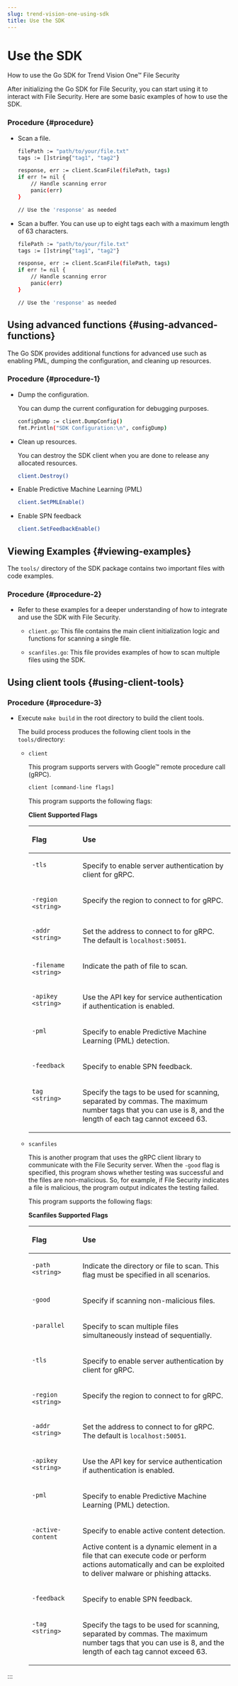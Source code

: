 ```yaml
---
slug: trend-vision-one-using-sdk
title: Use the SDK
---
```

# Use the SDK

How to use the Go SDK for Trend Vision One™ File Security

After initializing the Go SDK for File Security, you can start using it to interact with File Security. Here are some basic examples of how to use the SDK.

### Procedure {#procedure}

- Scan a file.

  ```bash
  filePath := "path/to/your/file.txt"
  tags := []string{"tag1", "tag2"}

  response, err := client.ScanFile(filePath, tags)
  if err != nil {
      // Handle scanning error
      panic(err)
  }

  // Use the 'response' as needed
  ```

- Scan a buffer. You can use up to eight tags each with a maximum length of 63 characters.

  ```bash
  filePath := "path/to/your/file.txt"
  tags := []string{"tag1", "tag2"}

  response, err := client.ScanFile(filePath, tags)
  if err != nil {
      // Handle scanning error
      panic(err)
  }

  // Use the 'response' as needed
  ```

## Using advanced functions {#using-advanced-functions}

The Go SDK provides additional functions for advanced use such as enabling PML, dumping the configuration, and cleaning up resources.

### Procedure {#procedure-1}

- Dump the configuration.

  You can dump the current configuration for debugging purposes.

  ```bash
  configDump := client.DumpConfig()
  fmt.Println("SDK Configuration:\n", configDump)
  ```

- Clean up resources.

  You can destroy the SDK client when you are done to release any allocated resources.

  ```bash
  client.Destroy()
  ```

- Enable Predictive Machine Learning (PML)

  ```bash
  client.SetPMLEnable()
  ```

- Enable SPN feedback

  ```bash
  client.SetFeedbackEnable()
  ```

## Viewing Examples {#viewing-examples}

The `tools/` directory of the SDK package contains two important files with code examples.

### Procedure {#procedure-2}

- Refer to these examples for a deeper understanding of how to integrate and use the SDK with File Security.

  - `client.go`: This file contains the main client initialization logic and functions for scanning a single file.

  - `scanfiles.go`: This file provides examples of how to scan multiple files using the SDK.

## Using client tools {#using-client-tools}

### Procedure {#procedure-3}

- Execute `make build` in the root directory to build the client tools.

  The build process produces the following client tools in the `tools/`directory:

  - `client`

    This program supports servers with Google™ remote procedure call (gRPC).

    ```bash
    client [command-line flags]
    ```

    This program supports the following flags:

    **Client Supported Flags**

    <table>
    <colgroup>
    <col style="width: 25%" />
    <col style="width: 75%" />
    </colgroup>
    <thead style="text-align: left;">
    <tr>
    <th style="text-align: left;"><p>Flag</p></th>
    <th style="text-align: left;"><p>Use</p></th>
    </tr>
    </thead>
    <tbody style="text-align: left;">
    <tr>
    <td style="text-align: left; vertical-align: top;"><p><code>-tls</code></p></td>
    <td style="text-align: left; vertical-align: top;"><p>Specify to enable server authentication by client for gRPC.</p></td>
    </tr>
    <tr>
    <td style="text-align: left; vertical-align: top;"><p><code>-region &lt;string&gt;</code></p></td>
    <td style="text-align: left; vertical-align: top;"><p>Specify the region to connect to for gRPC.</p></td>
    </tr>
    <tr>
    <td style="text-align: left; vertical-align: top;"><p><code>-addr &lt;string&gt;</code></p></td>
    <td style="text-align: left; vertical-align: top;"><p>Set the address to connect to for gRPC. The default is <code>localhost:50051</code>.</p></td>
    </tr>
    <tr>
    <td style="text-align: left; vertical-align: top;"><p><code>-filename &lt;string&gt;</code></p></td>
    <td style="text-align: left; vertical-align: top;"><p>Indicate the path of file to scan.</p></td>
    </tr>
    <tr>
    <td style="text-align: left; vertical-align: top;"><p><code>-apikey &lt;string&gt;</code></p></td>
    <td style="text-align: left; vertical-align: top;"><p>Use the API key for service authentication if authentication is enabled.</p></td>
    </tr>
    <tr>
    <td style="text-align: left; vertical-align: top;"><p><code>-pml</code></p></td>
    <td style="text-align: left; vertical-align: top;"><p>Specify to enable Predictive Machine Learning (PML) detection.</p></td>
    </tr>
    <tr>
    <td style="text-align: left; vertical-align: top;"><p><code>-feedback</code></p></td>
    <td style="text-align: left; vertical-align: top;"><p>Specify to enable SPN feedback.</p></td>
    </tr>
    <tr>
    <td style="text-align: left; vertical-align: top;"><p><code>tag &lt;string&gt;</code></p></td>
    <td style="text-align: left; vertical-align: top;"><p>Specify the tags to be used for scanning, separated by commas. The maximum number tags that you can use is 8, and the length of each tag cannot exceed 63.</p></td>
    </tr>
    </tbody>
    </table>

  - `scanfiles`

    This is another program that uses the gRPC client library to communicate with the File Security server. When the `-good` flag is specified, this program shows whether testing was successful and the files are non-malicious. So, for example, if File Security indicates a file is malicious, the program output indicates the testing failed.

    This program supports the following flags:

    **Scanfiles Supported Flags**

    <table>
    <colgroup>
    <col style="width: 25%" />
    <col style="width: 75%" />
    </colgroup>
    <thead style="text-align: left;">
    <tr>
    <th style="text-align: left;"><p>Flag</p></th>
    <th style="text-align: left;"><p>Use</p></th>
    </tr>
    </thead>
    <tbody style="text-align: left;">
    <tr>
    <td style="text-align: left; vertical-align: top;"><p><code>-path &lt;string&gt;</code></p></td>
    <td style="text-align: left; vertical-align: top;"><p>Indicate the directory or file to scan. This flag must be specified in all scenarios.</p></td>
    </tr>
    <tr>
    <td style="text-align: left; vertical-align: top;"><p><code>-good</code></p></td>
    <td style="text-align: left; vertical-align: top;"><p>Specify if scanning non-malicious files.</p></td>
    </tr>
    <tr>
    <td style="text-align: left; vertical-align: top;"><p><code>-parallel</code></p></td>
    <td style="text-align: left; vertical-align: top;"><p>Specify to scan multiple files simultaneously instead of sequentially.</p></td>
    </tr>
    <tr>
    <td style="text-align: left; vertical-align: top;"><p><code>-tls</code></p></td>
    <td style="text-align: left; vertical-align: top;"><p>Specify to enable server authentication by client for gRPC.</p></td>
    </tr>
    <tr>
    <td style="text-align: left; vertical-align: top;"><p><code>-region &lt;string&gt;</code></p></td>
    <td style="text-align: left; vertical-align: top;"><p>Specify the region to connect to for gRPC.</p></td>
    </tr>
    <tr>
    <td style="text-align: left; vertical-align: top;"><p><code>-addr &lt;string&gt;</code></p></td>
    <td style="text-align: left; vertical-align: top;"><p>Set the address to connect to for gRPC. The default is <code>localhost:50051</code>.</p></td>
    </tr>
    <tr>
    <td style="text-align: left; vertical-align: top;"><p><code>-apikey &lt;string&gt;</code></p></td>
    <td style="text-align: left; vertical-align: top;"><p>Use the API key for service authentication if authentication is enabled.</p></td>
    </tr>
    <tr>
    <td style="text-align: left; vertical-align: top;"><p><code>-pml</code></p></td>
    <td style="text-align: left; vertical-align: top;"><p>Specify to enable Predictive Machine Learning (PML) detection.</p></td>
    </tr>
    <tr>
    <td style="text-align: left; vertical-align: top;"><p><code>-active-content</code></p></td>
    <td style="text-align: left; vertical-align: top;"><p>Specify to enable active content detection.</p>
    <p>Active content is a dynamic element in a file that can execute code or perform actions automatically and can be exploited to deliver malware or phishing attacks.</p></td>
    </tr>
    <tr>
    <td style="text-align: left; vertical-align: top;"><p><code>-feedback</code></p></td>
    <td style="text-align: left; vertical-align: top;"><p>Specify to enable SPN feedback.</p></td>
    </tr>
    <tr>
    <td style="text-align: left; vertical-align: top;"><p><code>-tag &lt;string&gt;</code></p></td>
    <td style="text-align: left; vertical-align: top;"><p>Specify the tags to be used for scanning, separated by commas. The maximum number tags that you can use is 8, and the length of each tag cannot exceed 63.</p></td>
    </tr>
    </tbody>
    </table>
:::
